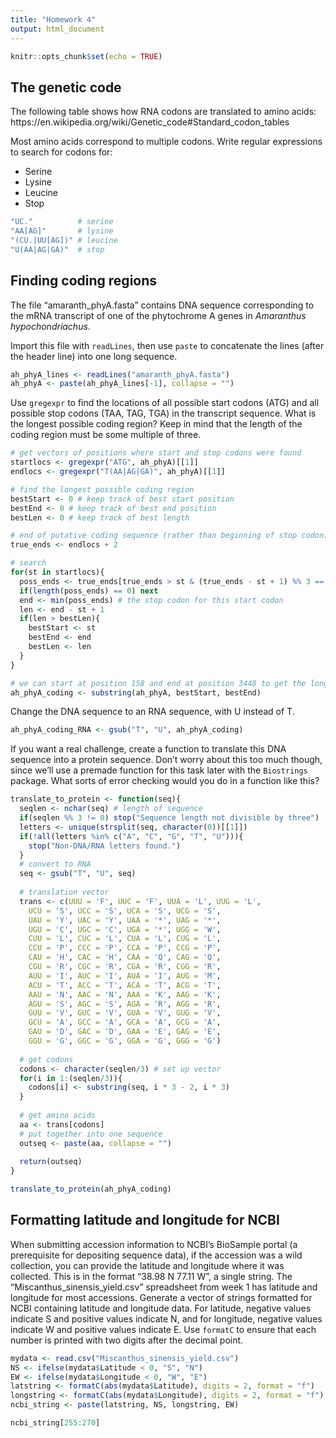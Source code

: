 ```yaml
---
title: "Homework 4"
output: html_document
---
```


```r
knitr::opts_chunk$set(echo = TRUE)
```

## The genetic code

The following table shows how RNA codons are translated to amino acids:
https://en.wikipedia.org/wiki/Genetic_code#Standard_codon_tables

Most amino acids correspond to multiple codons.  Write regular expressions
to search for codons for:

* Serine
* Lysine
* Leucine
* Stop

```r
"UC."          # serine
"AA[AG]"       # lysine
"(CU.|UU[AG])" # leucine
"U(AA|AG|GA)"  # stop
```

## Finding coding regions

The file "amaranth_phyA.fasta" contains DNA sequence corresponding to the mRNA
transcript of one of the phytochrome A genes in *Amaranthus hypochondriachus*.

Import this file with `readLines`, then use `paste` to concatenate the lines
(after the header line) into one long sequence.

```r
ah_phyA_lines <- readLines("amaranth_phyA.fasta")
ah_phyA <- paste(ah_phyA_lines[-1], collapse = "")
```

Use `gregexpr` to find the locations of all possible start codons (ATG) and
all possible stop codons (TAA, TAG, TGA) in the transcript sequence.  What is
the longest possible coding region?  Keep in mind that the length of the coding
region must be some multiple of three.

```r
# get vectors of positions where start and stop codons were found
startlocs <- gregexpr("ATG", ah_phyA)[[1]]
endlocs <- gregexpr("T(AA|AG|GA)", ah_phyA)[[1]]

# find the longest possible coding region
bestStart <- 0 # keep track of best start position
bestEnd <- 0 # keep track of best end position
bestLen <- 0 # keep track of best length

# end of putative coding sequence (rather than beginning of stop codon)
true_ends <- endlocs + 2

# search
for(st in startlocs){
  poss_ends <- true_ends[true_ends > st & (true_ends - st + 1) %% 3 == 0]
  if(length(poss_ends) == 0) next
  end <- min(poss_ends) # the stop codon for this start codon
  len <- end - st + 1
  if(len > bestLen){
    bestStart <- st
    bestEnd <- end
    bestLen <- len
  }
}

# we can start at position 158 and end at position 3448 to get the longest coding region
ah_phyA_coding <- substring(ah_phyA, bestStart, bestEnd)
```

Change the DNA sequence to an RNA sequence, with U instead of T.

```r
ah_phyA_coding_RNA <- gsub("T", "U", ah_phyA_coding)
```

If you want a real challenge, create a function to translate this DNA sequence
into a protein sequence.  Don't worry about this too much though, since we'll 
use a premade function for this task later with the `Biostrings` package.
What sorts of error checking would you do in a function like this?

```r
translate_to_protein <- function(seq){
  seqlen <- nchar(seq) # length of sequence
  if(seqlen %% 3 != 0) stop("Sequence length not divisible by three")
  letters <- unique(strsplit(seq, character(0))[[1]])
  if(!all(letters %in% c("A", "C", "G", "T", "U"))){
    stop("Non-DNA/RNA letters found.")
  }
  # convert to RNA
  seq <- gsub("T", "U", seq)
  
  # translation vector
  trans <- c(UUU = 'F', UUC = 'F', UUA = 'L', UUG = 'L', 
    UCU = 'S', UCC = 'S', UCA = 'S', UCG = 'S',
    UAU = 'Y', UAC = 'Y', UAA = '*', UAG = '*',
    UGU = 'C', UGC = 'C', UGA = '*', UGG = 'W',
    CUU = 'L', CUC = 'L', CUA = 'L', CUG = 'L',
    CCU = 'P', CCC = 'P', CCA = 'P', CCG = 'P',
    CAU = 'H', CAC = 'H', CAA = 'Q', CAG = 'Q',
    CGU = 'R', CGC = 'R', CGA = 'R', CGG = 'R',
    AUU = 'I', AUC = 'I', AUA = 'I', AUG = 'M',
    ACU = 'T', ACC = 'T', ACA = 'T', ACG = 'T',
    AAU = 'N', AAC = 'N', AAA = 'K', AAG = 'K',
    AGU = 'S', AGC = 'S', AGA = 'R', AGG = 'R',
    GUU = 'V', GUC = 'V', GUA = 'V', GUG = 'V',
    GCU = 'A', GCC = 'A', GCA = 'A', GCG = 'A',
    GAU = 'D', GAC = 'D', GAA = 'E', GAG = 'E',
    GGU = 'G', GGC = 'G', GGA = 'G', GGG = 'G')
  
  # get codons
  codons <- character(seqlen/3) # set up vector
  for(i in 1:(seqlen/3)){
    codons[i] <- substring(seq, i * 3 - 2, i * 3)
  }
  
  # get amino acids
  aa <- trans[codons]
  # put together into one sequence
  outseq <- paste(aa, collapse = "")
  
  return(outseq)
}
```

```r
translate_to_protein(ah_phyA_coding)
```

## Formatting latitude and longitude for NCBI

When submitting accession information to NCBI's BioSample portal
(a prerequisite for depositing sequence data), if the accession was a wild
collection, you can provide the latitude and longitude where it was collected.
This is in the format "38.98 N 77.11 W", a single string.  The 
"Miscanthus_sinensis_yield.csv" spreadsheet from week 1 has latitude and
longitude for most accessions.  Generate a vector of strings formatted for
NCBI containing latitude and longitude data.  For latitude, negative values 
indicate S and positive values indicate N, and for longitude, negative 
values indicate W and positive values indicate E.  Use `formatC` to ensure
that each number is printed with two digits after the decimal point.

```r
mydata <- read.csv("Miscanthus_sinensis_yield.csv")
NS <- ifelse(mydata$Latitude < 0, "S", "N")
EW <- ifelse(mydata$Longitude < 0, "W", "E")
latstring <- formatC(abs(mydata$Latitude), digits = 2, format = "f")
longstring <- formatC(abs(mydata$Longitude), digits = 2, format = "f")
ncbi_string <- paste(latstring, NS, longstring, EW)
```

```r
ncbi_string[255:270]
```


